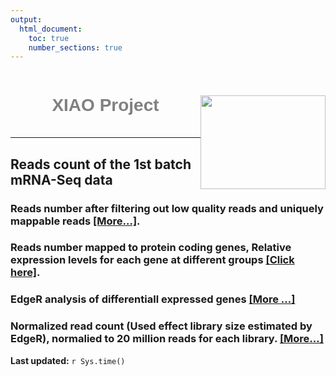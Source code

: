 ```yaml
---
output:
  html_document:
    toc: true
    number_sections: true
---
```


<h1 style="color:grey;font-family:arial; position:relative; top:15px;text-align:center;">XIAO Project<img src="website_materials/research_website_logo.png"  style="float:right;width:200px;height:150px;"></h1>
<br>

***

## **Reads count of the 1st batch mRNA-Seq data**
### Reads number after filtering out low quality reads and uniquely mappable reads  [[More...]](170301_read_count_of_1st_batch_mouse_mRNA_seq.html).
### Reads number mapped to protein coding genes, Relative expression levels for each gene at different groups [[Click here]](170305_read_count_table_for_protein_coding_genes.txt).
### EdgeR analysis of differentiall expressed genes [[More ...]](170304_edgeR_analysis_for_differentially_expressed_genes.html)
### Normalized read count (Used effect library size estimated by EdgeR), normalied to 20 million reads for each library. [[More...]](170512_normalized_read_count_to_effective_lib_size_20M.txt)


**Last updated:** `r Sys.time()`